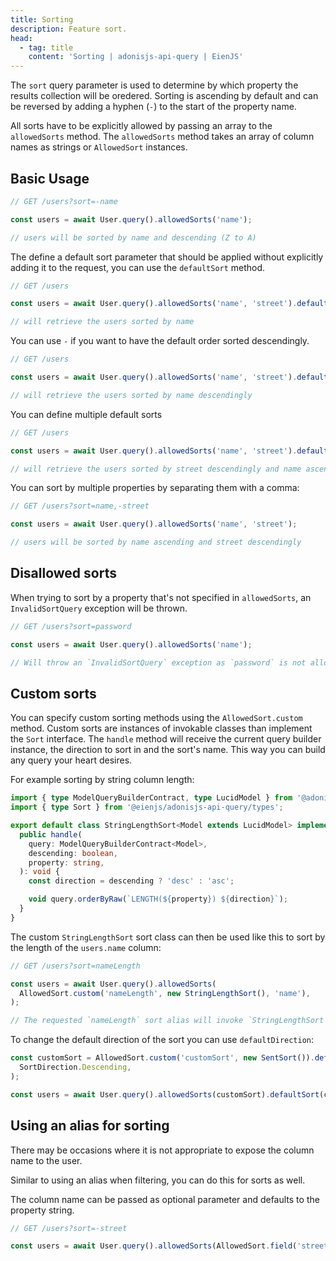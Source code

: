 ```yaml
---
title: Sorting
description: Feature sort.
head:
  - tag: title
    content: 'Sorting | adonisjs-api-query | EienJS'
---
```


The `sort` query parameter is used to determine by which property the results collection will be
oredered. Sorting is ascending by default and can be reversed by adding a hyphen (`-`) to the start
of the property name.

All sorts have to be explicitly allowed by passing an array to the `allowedSorts` method. The
`allowedSorts` method takes an array of column names as strings or `AllowedSort` instances.

## Basic Usage

```ts
// GET /users?sort=-name

const users = await User.query().allowedSorts('name');

// users will be sorted by name and descending (Z to A)
```

The define a default sort parameter that should be applied without explicitly adding it to the
request, you can use the `defaultSort` method.

```ts
// GET /users

const users = await User.query().allowedSorts('name', 'street').defaultSort('name');

// will retrieve the users sorted by name
```

You can use `-` if you want to have the default order sorted descendingly.

```ts
// GET /users

const users = await User.query().allowedSorts('name', 'street').defaultSort('-name');

// will retrieve the users sorted by name descendingly
```

You can define multiple default sorts

```ts
// GET /users

const users = await User.query().allowedSorts('name', 'street').defaultSort(['name', '-street']);

// will retrieve the users sorted by street descendingly and name ascending
```

You can sort by multiple properties by separating them with a comma:

```ts
// GET /users?sort=name,-street

const users = await User.query().allowedSorts('name', 'street');

// users will be sorted by name ascending and street descendingly
```

## Disallowed sorts

When trying to sort by a property that's not specified in `allowedSorts`, an `InvalidSortQuery`
exception will be thrown.

```ts
// GET /users?sort=password

const users = await User.query().allowedSorts('name');

// Will throw an `InvalidSortQuery` exception as `password` is not allowed sorting property
```

## Custom sorts

You can specify custom sorting methods using the `AllowedSort.custom` method. Custom sorts are
instances of invokable classes than implement the `Sort` interface. The `handle` method will receive
the current query builder instance, the direction to sort in and the sort's name. This way you can
build any query your heart desires.

For example sorting by string column length:

```ts
import { type ModelQueryBuilderContract, type LucidModel } from '@adonisjs/lucid/types/model';
import { type Sort } from '@eienjs/adonisjs-api-query/types';

export default class StringLengthSort<Model extends LucidModel> implements Sort<Model> {
  public handle(
    query: ModelQueryBuilderContract<Model>,
    descending: boolean,
    property: string,
  ): void {
    const direction = descending ? 'desc' : 'asc';

    void query.orderByRaw(`LENGTH(${property}) ${direction}`);
  }
}
```

The custom `StringLengthSort` sort class can then be used like this to sort by the length of the
`users.name` column:

```ts
// GET /users?sort=nameLength

const users = await User.query().allowedSorts(
  AllowedSort.custom('nameLength', new StringLengthSort(), 'name'),
);

// The requested `nameLength` sort alias will invoke `StringLengthSort` with the `name` column name.
```

To change the default direction of the sort you can use `defaultDirection`:

```ts
const customSort = AllowedSort.custom('customSort', new SentSort()).defaultDirection(
  SortDirection.Descending,
);

const users = await User.query().allowedSorts(customSort).defaultSort(customSort);
```

## Using an alias for sorting

There may be occasions where it is not appropriate to expose the column name to the user.

Similar to using an alias when filtering, you can do this for sorts as well.

The column name can be passed as optional parameter and defaults to the property string.

```ts
// GET /users?sort=-street

const users = await User.query().allowedSorts(AllowedSort.field('street', 'actualColumnStreet'));
```
